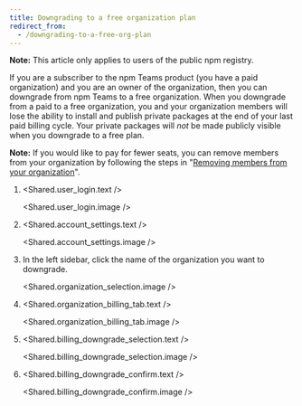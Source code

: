```yaml
---
title: Downgrading to a free organization plan
redirect_from:
  - /downgrading-to-a-free-org-plan
---
```


<Note>

**Note:** This article only applies to users of the public npm registry.

</Note>

If you are a subscriber to the npm Teams product (you have a paid organization) and you are an owner of the organization, then you can downgrade from npm Teams to a free organization.  When you downgrade from a paid to a free organization, you and your organization members will lose the ability to install and publish private packages at the end of your last paid billing cycle. Your private packages will _not_ be made publicly visible when you downgrade to a free plan.

**Note:** If you would like to pay for fewer seats, you can remove members from your organization by following the steps in "[Removing members from your organization][remove-members]".

1. <Shared.user_login.text />

   <Shared.user_login.image />

2. <Shared.account_settings.text />

   <Shared.account_settings.image />

3. In the left sidebar, click the name of the organization you want to downgrade.

   <Shared.organization_selection.image />

4. <Shared.organization_billing_tab.text />

   <Shared.organization_billing_tab.image />

5. <Shared.billing_downgrade_selection.text />

   <Shared.billing_downgrade_selection.image />

6. <Shared.billing_downgrade_confirm.text />

   <Shared.billing_downgrade_confirm.image />


[remove-members]: removing-members-from-your-org
